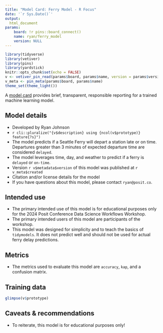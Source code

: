 ```yaml
---
title: "Model Card: Ferry Model - R Focus"
date: '`r Sys.Date()`'
output: 
  html_document
params:
    board: !r pins::board_connect()
    name: ryan/ferry_model
    version: NULL
---
```


```r
library(tidyverse)
library(vetiver)
library(pins)
library(yardstick)
knitr::opts_chunk$set(echo = FALSE)
v <- vetiver_pin_read(params$board, params$name, version = params$version)
v_meta <- pin_meta(params$board, params$name)
theme_set(theme_light())
```

A [model card](https://doi.org/10.1145/3287560.3287596) provides brief, transparent, responsible reporting for a trained machine learning model.

## Model details

- Developed by Ryan Johnson
- `r cli::pluralize("{v$description} using {ncol(v$prototype)} feature{?s}")`
- The model predicts if a Seattle Ferry will depart a station late or on time. Departures greater than 3 minutes of expected departure time are considered `delayed`. 
- The model leverages time, day, and weather to predict if a ferry is `delayed` or `on-time`.
- Version `r v$metadata$version` of this model was published at `r v_meta$created`
- Citation and/or license details for the model
- If you have questions about this model, please contact `ryan@posit.co`.

## Intended use

- The primary intended use of this model is for educational purposes only for the 2024 Posit Conference Data Science Workflows Workshop.
- The primary intended users of this model are participants of the workshop.
- This model was designed for simplicity and to teach the basics of `tidymodels`. It does not predict well and should not be used for actual ferry delay predictions.


## Metrics

- The metrics used to evaluate this model are `accuracy`, `kap`, and a confusion matrix.

## Training data

```r
glimpse(v$prototype)
```


## Caveats & recommendations

- To reiterate, this model is for educational purposes only!



